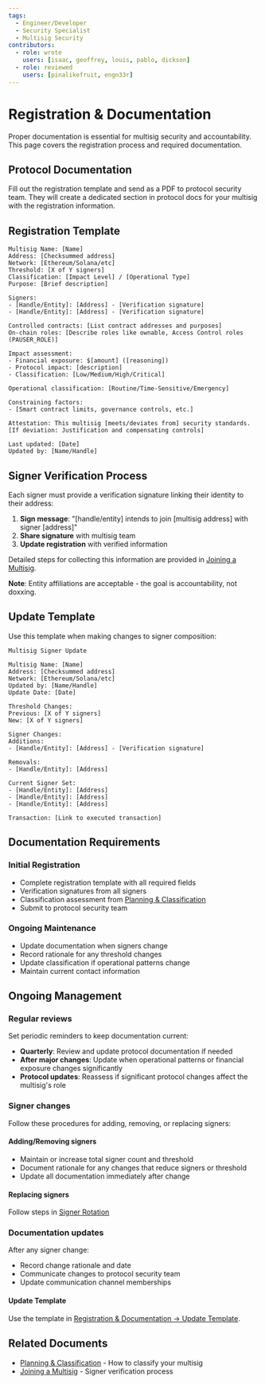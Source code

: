 ```yaml
---
tags:
  - Engineer/Developer
  - Security Specialist
  - Multisig Security
contributors:
  - role: wrote
    users: [isaac, geoffrey, louis, pablo, dickson]
  - role: reviewed
    users: [pinalikefruit, engn33r]
---
```



<TagProvider>
<TagFilter />

# Registration & Documentation

<TagList tags={frontmatter.tags} />
<AttributionList contributors={frontmatter.contributors} />

Proper documentation is essential for multisig security and accountability. This page covers the registration process and required documentation.

## Protocol Documentation

Fill out the registration template and send as a PDF to protocol security team. They will create a dedicated section in protocol docs for your multisig with the registration information.

## Registration Template

```
Multisig Name: [Name]
Address: [Checksummed address]
Network: [Ethereum/Solana/etc]
Threshold: [X of Y signers]
Classification: [Impact Level] / [Operational Type]
Purpose: [Brief description]

Signers:
- [Handle/Entity]: [Address] - [Verification signature]
- [Handle/Entity]: [Address] - [Verification signature]

Controlled contracts: [List contract addresses and purposes]
On-chain roles: [Describe roles like ownable, Access Control roles (PAUSER_ROLE)]

Impact assessment:
- Financial exposure: $[amount] ([reasoning])
- Protocol impact: [description]
- Classification: [Low/Medium/High/Critical]

Operational classification: [Routine/Time-Sensitive/Emergency]

Constraining factors:
- [Smart contract limits, governance controls, etc.]

Attestation: This multisig [meets/deviates from] security standards.
[If deviation: Justification and compensating controls]

Last updated: [Date]
Updated by: [Name/Handle]
```

## Signer Verification Process

Each signer must provide a verification signature linking their identity to their address:

1. **Sign message**: "[handle/entity] intends to join [multisig address] with signer [address]"
2. **Share signature** with multisig team
3. **Update registration** with verified information

Detailed steps for collecting this information are provided in [Joining a Multisig](/multisig-for-protocols/joining-a-multisig).

**Note**: Entity affiliations are acceptable - the goal is accountability, not doxxing.

## Update Template

Use this template when making changes to signer composition:

```
Multisig Signer Update

Multisig Name: [Name]
Address: [Checksummed address]
Network: [Ethereum/Solana/etc]
Updated by: [Name/Handle]
Update Date: [Date]

Threshold Changes:
Previous: [X of Y signers]
New: [X of Y signers]

Signer Changes:
Additions:
- [Handle/Entity]: [Address] - [Verification signature]

Removals:
- [Handle/Entity]: [Address]

Current Signer Set:
- [Handle/Entity]: [Address]
- [Handle/Entity]: [Address]
- [Handle/Entity]: [Address]

Transaction: [Link to executed transaction]
```

## Documentation Requirements

### Initial Registration
- Complete registration template with all required fields
- Verification signatures from all signers
- Classification assessment from [Planning & Classification](/multisig-for-protocols/planning-and-classification)
- Submit to protocol security team

### Ongoing Maintenance
- Update documentation when signers change
- Record rationale for any threshold changes
- Update classification if operational patterns change
- Maintain current contact information

## Ongoing Management

### Regular reviews

Set periodic reminders to keep documentation current:
- **Quarterly**: Review and update protocol documentation if needed
- **After major changes**: Update when operational patterns or financial exposure changes significantly
- **Protocol updates**: Reassess if significant protocol changes affect the multisig's role

### Signer changes

Follow these procedures for adding, removing, or replacing signers:

#### Adding/Removing signers
- Maintain or increase total signer count and threshold
- Document rationale for any changes that reduce signers or threshold
- Update all documentation immediately after change

#### Replacing signers
Follow steps in [Signer Rotation](/multisig-for-protocols/general-rules#signer-rotation) 

### Documentation updates

After any signer change:
- Record change rationale and date
- Communicate changes to protocol security team
- Update communication channel memberships

#### Update Template

Use the template in [Registration & Documentation → Update Template](/multisig-for-protocols/registration-and-documentation#update-template).

## Related Documents

- [Planning & Classification](/multisig-for-protocols/planning-and-classification) - How to classify your multisig
- [Joining a Multisig](/multisig-for-protocols/joining-a-multisig) - Signer verification process
 


</TagProvider>
<ContributeFooter />
